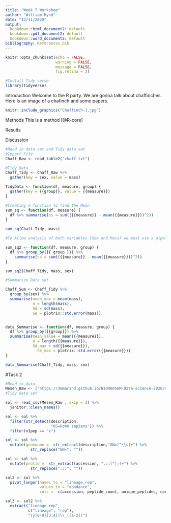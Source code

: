 ```yaml
---
title: "Week 7 Workshop"
author: "William Hynd"
date: "12/11/2020"
output:  
  bookdown::html_document2: default
  bookdown::pdf_document2: default
  bookdown::word_document2: default
bibliography: References.bib
---
```


```r
knitr::opts_chunk$set(echo = FALSE, 
                      warning = FALSE,
                      message = FALSE,
                      fig.retina = 3)
```


```r
#Install Tidy verse
library(tidyverse)
```

Introduction
Welcome to the R party. We are gonna talk about chaffinches. Here is an image of a chafinch and some papers. 
```R
knitr::include_graphics("Chaffinch-1.jpg")

```

Methods
This is a method [@R-core]

Results

Discussion 



```r
#Read in data set and Tidy data set
#Import File
Chaff_Raw <- read_table2("chaff.txt")

#Tidy Data
Chaff_Tidy <- Chaff_Raw %>%
  gather(key = sex, value = mass) 

TidyData <- function(df, measure, group) {
  gather(key = {{group}}, value = {{measure}})
}

```


```r
#Creating a function to find the Mean
sum_sq <- function(df, measure) {
  df %>% summarise(ss = sum(({{measure}} - mean({{measure}}))^2))
}

sum_sq(Chaff_Tidy, mass)

#To Allow analysis of both variables (Sex and Mass) we must use a pipeline. Here we can use {{}} to separate and specify the groups at separate stages. This is used to account for tidyverse's use of 'tidy evaluation'. 

sum_sq2 <- function(df, measure, group) {
  df %>% group_by({{ group }}) %>% 
    summarise(ss = sum(({{measure}} - mean({{measure}}))^2))
}

sum_sq2(Chaff_Tidy, mass, sex)
```

```r
#Summarize Data set

Chaff_Sum <- Chaff_Tidy %>% 
  group_by(sex) %>% 
  summarise(mean_max = mean(mass),
            n = length(mass),
            Sd = sd(mass),
            Se = plotrix::std.error(mass))


data_Summarise <- function(df, measure, group) {
  df %>% group_by({{group}}) %>% 
  summarise(mean_value = mean({{measure}}),
            n = length({{measure}}),
            Sd_max = sd({{measure}}),
              Se_max = plotrix::std.error({{measure}}))
}

data_Summarise(Chaff_Tidy, mass, sex)
```

#Task 2
```r
#Read in data 
Mesen_Raw <- ("https://3mmarand.github.io/BIO00058M-Data-science-2020/data-raw/Y101_Y102_Y201_Y202_Y101-5.csv")
#Tidy data set
```
<!-- skip first two lines -->
```r
sol <- read_csv(Mesen_Raw , skip = 2) %>% 
  janitor::clean_names()
```

<!-- filter the data to keep human proteins identified by more than one peptide/delete those where less than two are deleted -->
```r
sol <- sol %>% 
  filter(str_detect(description,
                    "OS=Homo sapiens")) %>% 
  filter(x1pep == "x")
```

<!-- extract the gene name from the description and put into a column -->
```r
sol <- sol %>%
  mutate(genename =  str_extract(description,"GN=[^\\s]+") %>% 
           str_replace("GN=", ""))
```

<!-- extract top protein identifier and put into a column called protid -->
```r
sol <- sol %>%
  mutate(protid =  str_extract(accession, ".::[^|;]+") %>% 
           str_replace(".::", ""))
```

```r
sol2 <- sol %>% 
  pivot_longer(names_to = "lineage_rep", 
               values_to = "abndance",
               cols = -c(accession, peptide_count, unique_peptides, confidence_score, anova_p, q_value, max_fold_change, power, highest_mean_condition, lowest_mean_condition, mass, description, x1pep, genename, protid))
```

<!-- create 2 separate columns -->
```r
sol3 <- sol2 %>% 
  extract("lineage_rep", 
          c("lineage", "rep"),
          "(y[0-9]{3,4})\\_([a-z])")
```

